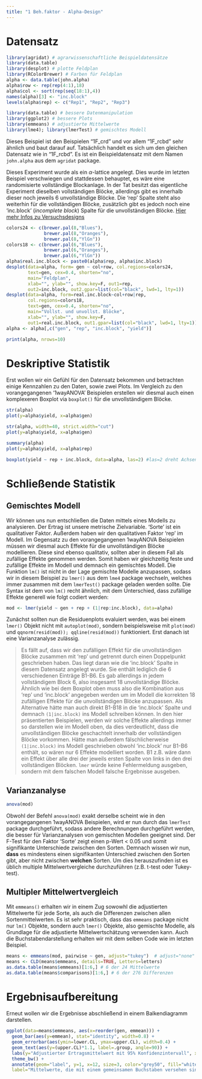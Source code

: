 ```yaml
---
title: "1 Beh.faktor - Alpha-Design"
---
```


# Datensatz

```r
library(agridat) # agrarwissenschaftliche Beispieldatensätze
library(data.table)
library(desplot) # plotte Feldplan
library(RColorBrewer) # Farben für Feldplan
alpha <- data.table(john.alpha)
alpha$row <- rep(rep(4:1),18)
alpha$col <- sort(rep(seq(18:1),4))
names(alpha)[3] <- "inc.block"
levels(alpha$rep) <- c("Rep1", "Rep2", "Rep3")
```

```r
library(data.table) # bessere Datenmanipulation
library(ggplot2) # bessere Plots
library(emmeans) # adjustierte Mittelwerte
library(lme4); library(lmerTest) # gemischtes Modell
```

Dieses Beispiel ist den Beispielen "1F_crd" und vor allem "1F_rcbd" sehr ähnlich und baut darauf auf. Tatsächlich handelt es sich um den gleichen Datensatz wie in "1F_rcbd". Es ist ein Beispieldatensatz mit dem Namen `john.alpha` aus dem `agridat` package.

Dieses Experiment wurde als ein $\alpha$-lattice angelegt. Dies wurde im letzten Beispiel verschwiegen und stattdessen behauptet, es wäre eine randomisierte vollständige Blockanlage. In der Tat besitzt das eigentliche Experiment dieselben vollständigen Blöcke, allerdings gibt es innerhalb dieser noch jeweils 6 unvollständige Blöcke. Die 'rep' Spalte steht also weiterhin für die vollständigen Blöcke, zusätzlich gibt es jedoch noch eine 'inc.block' (*incomplete block*) Spalte für die unvollständigen Blöcke. [Hier mehr Infos zu Versuchsdesigns](appendix_designs.html)

<div class = "row"> <div class = "col-md-6">
```r
colors24 <- c(brewer.pal(8,"Blues"),
              brewer.pal(8,"Oranges"),
              brewer.pal(8,"YlGn"))
colors18 <- c(brewer.pal(6,"Blues"),
              brewer.pal(6,"Oranges"),
              brewer.pal(6,"YlGn"))
alpha$real.inc.block <- paste0(alpha$rep, alpha$inc.block)
desplot(data=alpha, form= gen ~ col+row, col.regions=colors24,
        text=gen, cex=0.4, shorten="no",
        main="Feldplan",
        xlab="", ylab="", show.key=F, out1=rep,
        out2=inc.block, out2.gpar=list(col="black", lwd=1, lty=1))
desplot(data=alpha, form=real.inc.block~col+row|rep,
        col.regions=colors18,
        text=gen, cex=0.4, shorten="no",
        main="Vollst. und unvollst. Blöcke",
        xlab="", ylab="", show.key=F, 
        out1=real.inc.block, out1.gpar=list(col="black", lwd=1, lty=1))
alpha <- alpha[,c("gen", "rep", "inc.block", "yield")]
```
</div> <div class = "col-md-6">
```r
print(alpha, nrows=10)
```
</div> </div>

# Deskriptive Statistik
Erst wollen wir ein Gefühl für den Datensatz bekommen und betrachten einige Kennzahlen zu den Daten, sowie zwei Plots. Im Vergleich zu den vorangegangenen '1wayANOVA' Beispielen erstellen wir diesmal auch einen komplexeren Boxplot via `boxplot()` für die unvollständigem Blöcke.

<div class = "row"> <div class = "col-md-6">
```r
str(alpha)
plot(y=alpha$yield, x=alpha$gen)
```
```r
str(alpha, width=40, strict.width="cut")
plot(y=alpha$yield, x=alpha$gen)
```
</div> <div class = "col-md-6">
```r
summary(alpha)
plot(y=alpha$yield, x=alpha$rep)
```
</div> </div>

```r
boxplot(yield ~ rep + inc.block, data=alpha, las=2) #las=2 dreht Achsenbeschriftung
```

# Schließende Statistik {#Anmerkung1}
## Gemischtes Modell
Wir können uns nun entschließen die Daten mittels eines Modells zu analysieren. Der Ertrag ist unsere metrische Zielvariable. 'Sorte' ist ein qualitativer Faktor. Außerdem haben wir den qualitativen Faktor 'rep' im Modell. Im Gegensatz zu den vorangegangenen 1wayANOVA Beispielen müssen wir diesmal auch Effekte für die unvollständigen Blöcke modellieren. Diese sind ebenso qualitativ, sollten aber in diesem Fall als zufällige Effekte genommen werden. Somit haben wir gleichzeitig feste und zufällige Effekte im Modell und demnach ein gemischtes Modell. Die Funktion `lm()` ist nicht in der Lage gemischte Modelle anzupassen, sodass wir in diesem Beispiel zu `lmer()` aus dem `lme4` package wechseln, welches immer zusammen mit dem `lmerTest()` package geladen werden sollte. Die Syntax ist dem von `lm()` recht ähnlich, mit dem Unterschied, dass zufällige Effekte generell wie folgt codiert werden:

```r
mod <- lmer(yield ~ gen + rep + (1|rep:inc.block), data=alpha)
```

Zunächst sollten nun die Residuenplots evaluiert werden, was bei einem `lmer()` Objekt nicht mit `autoplot(mod)`, sondern beispielsweise mit `plot(mod)` und `qqnorm(resid(mod)); qqline(resid(mod))` funktioniert. Erst danach ist eine Varianzanalyse zulässig.

> Es fällt auf, dass wir den zufälligen Effekt für die unvollständigen Blöcke zusammen mit 'rep' und getrennt durch einen Doppelpunkt geschrieben haben. Das liegt daran wie die 'inc.block' Spalte in diesem Datensatz angelegt wurde. Sie enthält lediglich die 6 verschiedenen Einträge B1-B6. Es gab allerdings in jedem vollständigem Block 6, also insgesamt 18 unvollständige Blöcke. Ähnlich wie bei dem Boxplot oben muss also die Kombination aus 'rep' und 'inc.block' angegeben werden um im Modell die korrekten 18 zufälligen Effekte für die unvollständigen Blöcke anzupassen. Als Alternative hätte man auch direkt B1-B18 in die 'inc.block' Spalte und demnach `(1|inc.block)` ins Modell schreiben können. In den hier präsentierten Beispielen, werden wir solche Effekte allerdings immer so darstellen wie im Modell oben, da dies verdeutlicht, dass die unvollständigen Blöcke geschachtelt innerhalb der vollständigen Blöcke vorkommen. Hätte man außerdem fälschlicherweise `(1|inc.block)` ins Modell geschrieben obwohl 'inc.block' nur B1-B6 enthält, so wären nur 6 Effekte modelliert worden. B1 z.B. wäre dann ein Effekt über alle drei der jeweils ersten Spalte von links in den drei vollständigen Blöcken. `lmer` würde keine Fehlermeldung ausgeben, sondern mit dem falschen Modell falsche Ergebnisse ausgeben.  

## Varianzanalyse
```r
anova(mod)
```
Obwohl der Befehl `anova(mod)` exakt derselbe scheint wie in den vorangegangenen 1wayANOVA Beispielen, wird er nun durch das `lmerTest` package durchgeführt, sodass andere Berechnungen durchgeführt werden, die besser für Varianzanalysen von gemischten Modellen geeignet sind.
Der F-Test für den Faktor 'Sorte' zeigt einen p-Wert < 0.05 und somit signifikante Unterschiede zwischen den Sorten. Demnach wissen wir nun, **dass** es mindestens einen signifikanten Unterschied zwischen den Sorten gibt, aber nicht zwischen **welchen** Sorten. Um dies herauszufinden ist es üblich multiple Mittelwertvergleiche durchzuführen (z.B. t-test oder Tukey-test). 

## Multipler Mittelwertvergleich
Mit `emmeans()` erhalten wir in einem Zug sowowhl die adjustierten Mittelwerte für jede Sorte, als auch die Differenzen zwischen allen Sortenmittelwerten. Es ist sehr praktisch, dass das `emmeans` package nicht nur `lm()` Objekte, sondern auch `lmer()` Objekte, also gemischte Modelle, als Grundlage für die adjustierte Mittelwertschätzung verwenden kann. Auch die Buchstabendarstellung erhalten wir mit dem selben Code wie im letzten Beispiel.

```r
means <- emmeans(mod, pairwise ~ gen, adjust="tukey")  # adjust="none" für t-test
means <- CLD(means$emmeans, details=TRUE, Letters=letters)
as.data.table(means$emmeans)[1:6,] # 6 der 24 Mittelwerte 
as.data.table(means$comparisons)[1:6,] # 6 der 276 Differenzen
```


# Ergebnisaufbereitung

Erneut wollen wir die Ergebnisse abschließend in einem Balkendiagramm darstellen. 

```r
ggplot(data=means$emmeans, aes(x=reorder(gen, emmean))) +
  geom_bar(aes(y=emmean), stat="identity", width=0.8) +
  geom_errorbar(aes(ymin=lower.CL, ymax=upper.CL), width=0.4) +
  geom_text(aes(y=(upper.CL)*1.1, label=.group, angle=90)) +
  labs(y="Adjustierter Ertragsmittelwert mit 95% Konfidenzintervall", x="Sorte") +
  theme_bw() +
  annotate(geom="label", y=1, x=12, size=3, color="grey50", fill="white",
  label="Mittelwerte, die mit einem gemeinsamen Buchstaben versehen sind,\n sind laut Tukey-test nicht signifikant voneinander verschieden.")
```
